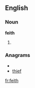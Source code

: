 ==English==
===Noun===
'''feith'''

# {{obsolete spelling of|faith}}

===Anagrams===
* {{alphagram|efhit}}
* [[thief#English|thief]]


[[fr:feith]]